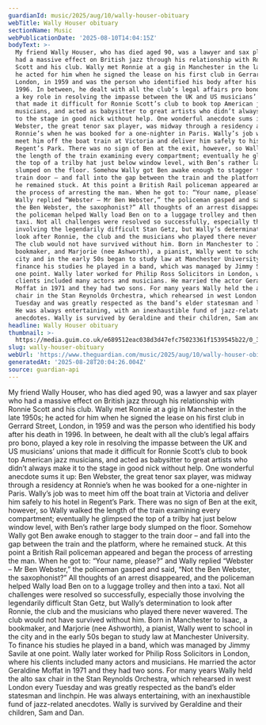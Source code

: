 ```yaml
---
guardianId: music/2025/aug/10/wally-houser-obituary
webTitle: Wally Houser obituary
sectionName: Music
webPublicationDate: '2025-08-10T14:04:15Z'
bodyText: >-
  My friend Wally Houser, who has died aged 90, was a lawyer and sax player who
  had a massive effect on British jazz through his relationship with Ronnie
  Scott and his club. Wally met Ronnie at a gig in Manchester in the late 1950s;
  he acted for him when he signed the lease on his first club in Gerrard Street,
  London, in 1959 and was the person who identified his body after his death in
  1996. In between, he dealt with all the club’s legal affairs pro bono, played
  a key role in resolving the impasse between the UK and US musicians’ unions
  that made it difficult for Ronnie Scott’s club to book top American jazz
  musicians, and acted as babysitter to great artists who didn’t always make it
  to the stage in good nick without help. One wonderful anecdote sums it up: Ben
  Webster, the great tenor sax player, was midway through a residency at
  Ronnie’s when he was booked for a one-nighter in Paris. Wally’s job was to
  meet him off the boat train at Victoria and deliver him safely to his hotel in
  Regent’s Park. There was no sign of Ben at the exit, however, so Wally walked
  the length of the train examining every compartment; eventually he glimpsed
  the top of a trilby hat just below window level, with Ben’s rather large body
  slumped on the floor. Somehow Wally got Ben awake enough to stagger to the
  train door – and fall into the gap between the train and the platform, where
  he remained stuck. At this point a British Rail policeman appeared and began
  the process of arresting the man. When he got to: “Your name, please?” and
  Wally replied “Webster – Mr Ben Webster,” the policeman gasped and said, “Not
  the Ben Webster, the saxophonist?” All thoughts of an arrest disappeared, and
  the policeman helped Wally load Ben on to a luggage trolley and then into a
  taxi. Not all challenges were resolved so successfully, especially those
  involving the legendarily difficult Stan Getz, but Wally’s determination to
  look after Ronnie, the club and the musicians who played there never wavered.
  The club would not have survived without him. Born in Manchester to Isaac, a
  bookmaker, and Marjorie (nee Ashworth), a pianist, Wally went to school in the
  city and in the early 50s began to study law at Manchester University. To
  finance his studies he played in a band, which was managed by Jimmy Savile at
  one point. Wally later worked for Philip Ross Solicitors in London, where his
  clients included many actors and musicians. He married the actor Geraldine
  Moffat in 1971 and they had two sons. For many years Wally held the alto sax
  chair in the Stan Reynolds Orchestra, which rehearsed in west London every
  Tuesday and was greatly respected as the band’s elder statesman and linchpin.
  He was always entertaining, with an inexhaustible fund of jazz-related
  anecdotes. Wally is survived by Geraldine and their children, Sam and Dan.
headline: Wally Houser obituary
thumbnail: >-
  https://media.guim.co.uk/e689512eac038d3d47efc75023361f1539545b22/0_35_1240_992/500.jpg
slug: wally-houser-obituary
webUrl: 'https://www.theguardian.com/music/2025/aug/10/wally-houser-obituary'
generatedAt: '2025-08-28T20:04:26.004Z'
source: guardian-api
---
```

My friend Wally Houser, who has died aged 90, was a lawyer and sax player who had a massive effect on British jazz through his relationship with Ronnie Scott and his club. Wally met Ronnie at a gig in Manchester in the late 1950s; he acted for him when he signed the lease on his first club in Gerrard Street, London, in 1959 and was the person who identified his body after his death in 1996. In between, he dealt with all the club’s legal affairs pro bono, played a key role in resolving the impasse between the UK and US musicians’ unions that made it difficult for Ronnie Scott’s club to book top American jazz musicians, and acted as babysitter to great artists who didn’t always make it to the stage in good nick without help. One wonderful anecdote sums it up: Ben Webster, the great tenor sax player, was midway through a residency at Ronnie’s when he was booked for a one-nighter in Paris. Wally’s job was to meet him off the boat train at Victoria and deliver him safely to his hotel in Regent’s Park. There was no sign of Ben at the exit, however, so Wally walked the length of the train examining every compartment; eventually he glimpsed the top of a trilby hat just below window level, with Ben’s rather large body slumped on the floor. Somehow Wally got Ben awake enough to stagger to the train door – and fall into the gap between the train and the platform, where he remained stuck. At this point a British Rail policeman appeared and began the process of arresting the man. When he got to: “Your name, please?” and Wally replied “Webster – Mr Ben Webster,” the policeman gasped and said, “Not the Ben Webster, the saxophonist?” All thoughts of an arrest disappeared, and the policeman helped Wally load Ben on to a luggage trolley and then into a taxi. Not all challenges were resolved so successfully, especially those involving the legendarily difficult Stan Getz, but Wally’s determination to look after Ronnie, the club and the musicians who played there never wavered. The club would not have survived without him. Born in Manchester to Isaac, a bookmaker, and Marjorie (nee Ashworth), a pianist, Wally went to school in the city and in the early 50s began to study law at Manchester University. To finance his studies he played in a band, which was managed by Jimmy Savile at one point. Wally later worked for Philip Ross Solicitors in London, where his clients included many actors and musicians. He married the actor Geraldine Moffat in 1971 and they had two sons. For many years Wally held the alto sax chair in the Stan Reynolds Orchestra, which rehearsed in west London every Tuesday and was greatly respected as the band’s elder statesman and linchpin. He was always entertaining, with an inexhaustible fund of jazz-related anecdotes. Wally is survived by Geraldine and their children, Sam and Dan.
